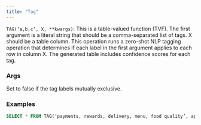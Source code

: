 ```yaml
---
title: "Tag"
---
```


`TAG(‘a,b,c‘, X, **kwargs)`: This is a table-valued function (TVF). The first
argument is a literal string that should be a comma-separated list of tags. X
should be a table column. This operation runs a zero-shot NLP tagging operation
that determines if each label in the first argument applies to each row in
column X. The generated table includes confidence scores for each tag.

### Args

<ParamField query="multiclass" type="boolean" default="true">
  Set to false if the tag labels mutually exclusive.
</ParamField>

### Examples

```sql
SELECT * FROM TAG(‘payments, rewards, delivery, menu, food quality’, app_reviews_table.app_review);
```
